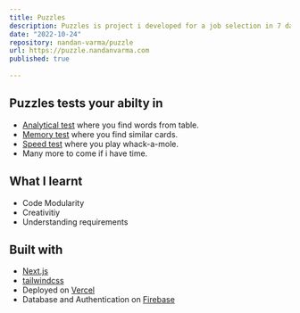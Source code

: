 ```yaml
---
title: Puzzles
description: Puzzles is project i developed for a job selection in 7 days
date: "2022-10-24"
repository: nandan-varma/puzzle
url: https://puzzle.nandanvarma.com
published: true
  
---
```


## Puzzles tests your abilty in

- [Analytical test](https://puzzle.nandanvarma.com/analytical) where you find words from table.
- [Memory test](https://puzzle.nandanvarma.com/memory) where you find similar cards.
- [Speed test](https://puzzle.nandanvarma.com/speed) where you play whack-a-mole.
- Many more to come if i have time.

## What I learnt

- Code Modularity
- Creativitiy
- Understanding requirements

## Built with

- [Next.js](https://nextjs.org)
- [tailwindcss](https://tailwindcss.com)
- Deployed on [Vercel](https://vercel.com)
- Database and Authentication on [Firebase](https://firebase.google.com)